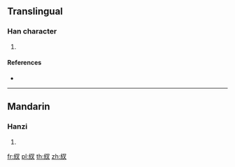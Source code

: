 {{character info/new}}
==Translingual==

===Han character===
{{Han char|rn=120|rad=糸|as=03|sn=9|four=24900|canj=VFEI,VFIK,XVFIK}}

# {{defn|Han|sort=糸03}}

====References====
* {{Han ref|kx=0916.121|dkj=27235|dj=1343.010|hdz=53368.011|uh=7D01|ud=32001|bh=D04C|bd=53324}}

----

==Mandarin==

===Hanzi===
{{cmn-hanzi|pin=[[chà]] ([[cha4]]), [[dì]] ([[di4]]), [[yāo]] ([[yao1]]), [[yào]] ([[yao4]])|wg=ch'a<sup>4</sup>, ti<sup>4</sup>, yao<sup>1</sup>, yao<sup>4</sup>}}

# {{defn|lang=cmn|sort=糸03}}

[[fr:紁]]
[[pl:紁]]
[[th:紁]]
[[zh:紁]]